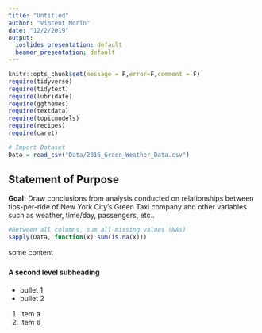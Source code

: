 ```yaml
---
title: "Untitled"
author: "Vincent Morin"
date: "12/2/2019"
output:
  ioslides_presentation: default
  beamer_presentation: default
---
```


```r
knitr::opts_chunk$set(message = F,error=F,comment = F)
require(tidyverse)
require(tidytext)
require(lubridate)
require(ggthemes)
require(textdata)
require(topicmodels)
require(recipes)
require(caret)
```


```r
# Import Dataset
Data = read_csv("Data/2016_Green_Weather_Data.csv") 

```

## Statement of Purpose

**Goal:** Draw conclusions from analysis conducted on relationships between tips-per-ride of New York City's Green Taxi company and other variables such as weather, time/day, passengers, etc.. 

```r
#Between all columns, sum all missing values (NAs) 
sapply(Data, function(x) sum(is.na(x)))
```

some content


### 

#### A second level subheading

- bullet 1
- bullet 2

1. Item a
2. Item b


